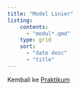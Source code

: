 ---
title: "Model Linier"
listing: 
    contents:
      - "modul*.qmd"
    type: grid
    sort:
      - "date desc"
      - "title"
---

Kembali ke [Praktikum](../../../../praktikum.qmd)
